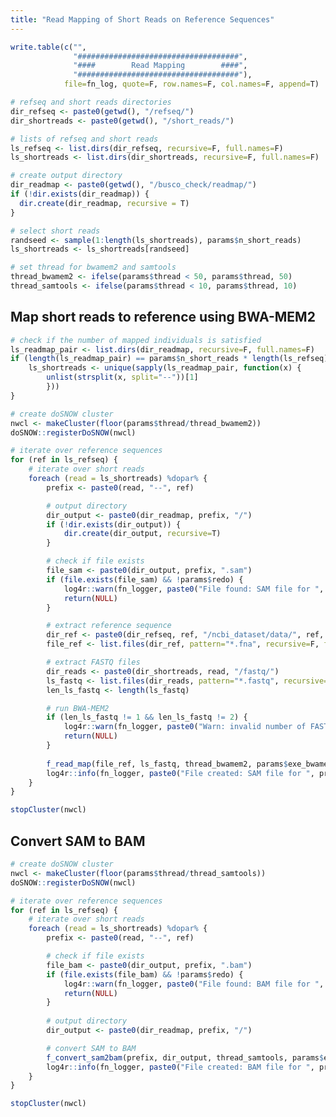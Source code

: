 ```yaml
---
title: "Read Mapping of Short Reads on Reference Sequences"
---
```


```r
write.table(c("",
              "####################################",
              "####        Read Mapping        ####",
              "####################################"),
            file=fn_log, quote=F, row.names=F, col.names=F, append=T)

# refseq and short reads directories
dir_refseq <- paste0(getwd(), "/refseq/")
dir_shortreads <- paste0(getwd(), "/short_reads/")

# lists of refseq and short reads
ls_refseq <- list.dirs(dir_refseq, recursive=F, full.names=F)
ls_shortreads <- list.dirs(dir_shortreads, recursive=F, full.names=F)

# create output directory
dir_readmap <- paste0(getwd(), "/busco_check/readmap/")
if (!dir.exists(dir_readmap)) {
  dir.create(dir_readmap, recursive = T)
}

# select short reads
randseed <- sample(1:length(ls_shortreads), params$n_short_reads)
ls_shortreads <- ls_shortreads[randseed]

# set thread for bwamem2 and samtools
thread_bwamem2 <- ifelse(params$thread < 50, params$thread, 50)
thread_samtools <- ifelse(params$thread < 10, params$thread, 10)
```

## Map short reads to reference using BWA-MEM2
```r
# check if the number of mapped individuals is satisfied
ls_readmap_pair <- list.dirs(dir_readmap, recursive=F, full.names=F)
if (length(ls_readmap_pair) == params$n_short_reads * length(ls_refseq) && !params$redo) {
    ls_shortreads <- unique(sapply(ls_readmap_pair, function(x) {
        unlist(strsplit(x, split="--"))[1]
        }))
}

# create doSNOW cluster
nwcl <- makeCluster(floor(params$thread/thread_bwamem2))
doSNOW::registerDoSNOW(nwcl)

# iterate over reference sequences
for (ref in ls_refseq) {
    # iterate over short reads
    foreach (read = ls_shortreads) %dopar% {
        prefix <- paste0(read, "--", ref)

        # output directory
        dir_output <- paste0(dir_readmap, prefix, "/")
        if (!dir.exists(dir_output)) {
            dir.create(dir_output, recursive=T)
        }

        # check if file exists
        file_sam <- paste0(dir_output, prefix, ".sam")
        if (file.exists(file_sam) && !params$redo) {
            log4r::warn(fn_logger, paste0("File found: SAM file for ", prefix, ". Skipped."))
            return(NULL)
        }

        # extract reference sequence
        dir_ref <- paste0(dir_refseq, ref, "/ncbi_dataset/data/", ref, "/")
        file_ref <- list.files(dir_ref, pattern="*.fna", recursive=F, full.names=T)[1]

        # extract FASTQ files
        dir_reads <- paste0(dir_shortreads, read, "/fastq/")
        ls_fastq <- list.files(dir_reads, pattern="*.fastq", recursive=F, full.names=T)
        len_ls_fastq <- length(ls_fastq)

        # run BWA-MEM2
        if (len_ls_fastq != 1 && len_ls_fastq != 2) {
            log4r::warn(fn_logger, paste0("Warn: invalid number of FASTQ file for ", prefix, " (", len_ls_fastq, "). Skipped."))
            return(NULL)
        }
        
        f_read_map(file_ref, ls_fastq, thread_bwamem2, params$exe_bwamem2, file_sam)
        log4r::info(fn_logger, paste0("File created: SAM file for ", prefix, "."))
    }
}

stopCluster(nwcl)
```

## Convert SAM to BAM
```r
# create doSNOW cluster
nwcl <- makeCluster(floor(params$thread/thread_samtools))
doSNOW::registerDoSNOW(nwcl)

# iterate over reference sequences
for (ref in ls_refseq) {
    # iterate over short reads
    foreach (read = ls_shortreads) %dopar% {
        prefix <- paste0(read, "--", ref)

        # check if file exists
        file_bam <- paste0(dir_output, prefix, ".bam")
        if (file.exists(file_bam) && !params$redo) {
            log4r::warn(fn_logger, paste0("File found: BAM file for ", prefix, ". Skipped."))
            return(NULL)
        }
        
        # output directory
        dir_output <- paste0(dir_readmap, prefix, "/")

        # convert SAM to BAM
        f_convert_sam2bam(prefix, dir_output, thread_samtools, params$exe_samtools)
        log4r::info(fn_logger, paste0("File created: BAM file for ", prefix, "."))
    }
}

stopCluster(nwcl)
```